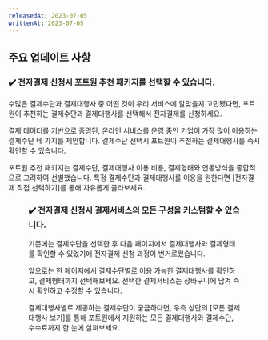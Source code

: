 ```yaml
---
releasedAt: 2023-07-05
writtenAt: 2023-07-05
---
```




## 주요 업데이트 사항

### ✔️ 전자결제 신청시 포트원 추천 패키지를 선택할 수 있습니다.

수많은 결제수단과 결제대행사 중 어떤 것이 우리 서비스에 알맞을지 고민됐다면, 포트원이 추천하는 결제수단과 결제대행사를 선택해서 전자결제를 신청하세요.

결제 데이터를 기반으로 증명된, 온라인 서비스를 운영 중인 기업이 가장 많이 이용하는 결제수단 네
가지를 제안합니다. 결제수단 선택시 포트원이 추천하는 결제대행사를 즉시 확인할 수 있습니다.

포트원 추천 패키지는 결제수단, 결제대행사 이용 비용, 결제형태와 연동방식을 종합적으로 고려하여
선별했습니다. 특정 결제수단과 결제대행사를 이용을 원한다면 \[전자결제 직접 선택하기]를 통해 자유롭게
골라보세요.

<Figure src={screenshot1} />

### ✔️ 전자결제 신청시 결제서비스의 모든 구성을 커스텀할 수 있습니다.

기존에는 결제수단을 선택한 후 다음 페이지에서 결제대행사와 결제형태를 확인할 수 있었기에 전자결제 신청 과정이 번거로웠습니다.

앞으로는 한 페이지에서 결제수단별로 이용 가능한 결제대행사를 확인하고, 결제형태까지 선택해보세요. 선택한 결제서비스는 장바구니에 담겨 즉시 확인하고 수정할 수 있습니다.

결제대행사별로 제공하는 결제수단이 궁금하다면, 우측 상단의 \[모든 결제대행사 보기]를 통해 포트원에서 지원하는 모든 결제대행사와 결제수단, 수수료까지 한 눈에 살펴보세요.

<Figure src={screenshot2} />
